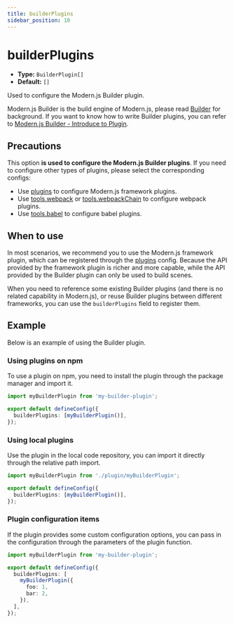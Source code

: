 ```yaml
---
title: builderPlugins
sidebar_position: 10
---
```

# builderPlugins

- **Type:** `BuilderPlugin[]`
- **Default:** `[]`

Used to configure the Modern.js Builder plugin.

Modern.js Builder is the build engine of Modern.js, please read [Builder](/guides/concept/builder) for background. If you want to know how to write Builder plugins, you can refer to [Modern.js Builder - Introduce to Plugin](https://modernjs.dev/builder/en/plugins/introduction.html).

## Precautions

This option **is used to configure the Modern.js Builder plugins**. If you need to configure other types of plugins, please select the corresponding configs:

- Use [plugins](/configure/app/builder-plugins) to configure Modern.js framework plugins.
- Use [tools.webpack](/configure/app/tools/webpack) or [tools.webpackChain](/configure/app/tools/webpack-chain) to configure webpack plugins.
- Use [tools.babel](/configure/app/tools/babel) to configure babel plugins.

## When to use

In most scenarios, we recommend you to use the Modern.js framework plugin, which can be registered through the [plugins](/configure/app/plugins) config. Because the API provided by the framework plugin is richer and more capable, while the API provided by the Builder plugin can only be used to build scenes.

When you need to reference some existing Builder plugins (and there is no related capability in Modern.js), or reuse Builder plugins between different frameworks, you can use the `builderPlugins` field to register them.

## Example

Below is an example of using the Builder plugin.

### Using plugins on npm

To use a plugin on npm, you need to install the plugin through the package manager and import it.

```ts title="modern.config.ts"
import myBuilderPlugin from 'my-builder-plugin';

export default defineConfig({
  builderPlugins: [myBuilderPlugin()],
});
```

### Using local plugins

Use the plugin in the local code repository, you can import it directly through the relative path import.

```ts title="modern.config.ts"
import myBuilderPlugin from './plugin/myBuilderPlugin';

export default defineConfig({
  builderPlugins: [myBuilderPlugin()],
});
```

### Plugin configuration items

If the plugin provides some custom configuration options, you can pass in the configuration through the parameters of the plugin function.

```ts title="modern.config.ts"
import myBuilderPlugin from 'my-builder-plugin';

export default defineConfig({
  builderPlugins: [
    myBuilderPlugin({
      foo: 1,
      bar: 2,
    }),
  ],
});
```
